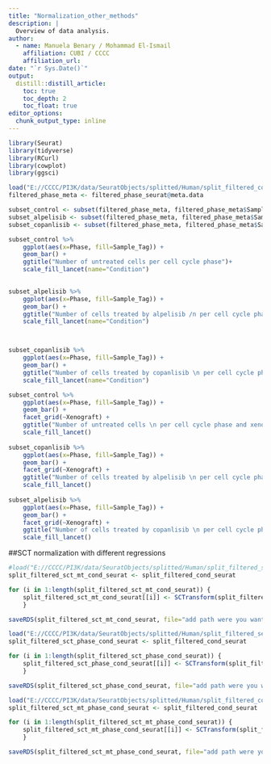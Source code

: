 ```yaml
---
title: "Normalization_other_methods"
description: |
  Overview of data analysis.
author:
  - name: Manuela Benary / Mohammad El-Ismail
    affiliation: CUBI / CCCC
    affiliation_url: 
date: "`r Sys.Date()`"
output: 
  distill::distill_article:
    toc: true
    toc_depth: 2
    toc_float: true
editor_options: 
  chunk_output_type: inline
---
```


```r
library(Seurat)
library(tidyverse)
library(RCurl)
library(cowplot)
library(ggsci)
```

```r
load("E://CCCC/PI3K/data/SeuratObjects/splitted/Human/split_filtered_cond_seurat.rds")
filtered_phase_meta <- filtered_phase_seurat@meta.data
```

```r
subset_control <- subset(filtered_phase_meta, filtered_phase_meta$Sample_Tag == "Control")
subset_alpelisib <- subset(filtered_phase_meta, filtered_phase_meta$Sample_Tag == "Alpelisib")
subset_copanlisib <- subset(filtered_phase_meta, filtered_phase_meta$Sample_Tag == "Copanlisib")
```

```r
subset_control %>% 
  	ggplot(aes(x=Phase, fill=Sample_Tag)) + 
  	geom_bar() +
    ggtitle("Number of untreated cells per cell cycle phase")+
    scale_fill_lancet(name="Condition")
    

subset_alpelisib %>% 
  	ggplot(aes(x=Phase, fill=Sample_Tag)) + 
  	geom_bar() +
    ggtitle("Number of cells treated by alpelisib /n per cell cycle phase") +
    scale_fill_lancet(name="Condition")



subset_copanlisib %>% 
  	ggplot(aes(x=Phase, fill=Sample_Tag)) + 
  	geom_bar() +
    ggtitle("Number of cells treated by copanlisib \n per cell cycle phase") +
    scale_fill_lancet(name="Condition")
```

```r
subset_control %>% 
  	ggplot(aes(x=Phase, fill=Sample_Tag)) + 
  	geom_bar() +
    facet_grid(~Xenograft) +
    ggtitle("Number of untreated cells \n per cell cycle phase and xenograft") +
    scale_fill_lancet()
  	
subset_copanlisib %>% 
  	ggplot(aes(x=Phase, fill=Sample_Tag)) + 
  	geom_bar() +
    facet_grid(~Xenograft) +
    ggtitle("Number of cells treated by alpelisib \n per cell cycle phase and xenograft") +
    scale_fill_lancet()
  	
subset_alpelisib %>% 
  	ggplot(aes(x=Phase, fill=Sample_Tag)) + 
  	geom_bar() +
    facet_grid(~Xenograft) +
    ggtitle("Number of cells treated by copanlisib \n per cell cycle phase and xenograft") +
    scale_fill_lancet()
```


##SCT normalization with different regressions
```r
#load("E://CCCC/PI3K/data/SeuratObjects/splitted/Human/split_filtered_seurat.rds")
split_filtered_sct_mt_cond_seurat <- split_filtered_cond_seurat
```

```r
for (i in 1:length(split_filtered_sct_mt_cond_seurat)) {
    split_filtered_sct_mt_cond_seurat[[i]] <- SCTransform(split_filtered_sct_mt_cond_seurat[[i]], vars.to.regress = c("percent.mt"))
    }
```

```r
saveRDS(split_filtered_sct_mt_cond_seurat, file="add path were you want to save the seuratobject")
```

```r
load("E://CCCC/PI3K/data/SeuratObjects/splitted/Human/split_filtered_seurat.rds")
split_filtered_sct_phase_cond_seurat <- split_filtered_cond_seurat
```

```r
for (i in 1:length(split_filtered_sct_phase_cond_seurat)) {
    split_filtered_sct_phase_cond_seurat[[i]] <- SCTransform(split_filtered_sct_phase_cond_seurat[[i]], vars.to.regress = c("S.Score", "G2M.Score"))
    }
```

```r
saveRDS(split_filtered_sct_phase_cond_seurat, file="add path were you want to save the seuratobject")
```

```r
load("E://CCCC/PI3K/data/SeuratObjects/splitted/Human/split_filtered_cond_seurat")
split_filtered_sct_mt_phase_cond_seurat <- split_filtered_cond_seurat
```

```r
for (i in 1:length(split_filtered_sct_mt_phase_cond_seurat)) {
    split_filtered_sct_mt_phase_cond_seurat[[i]] <- SCTransform(split_filtered_sct_mt_phase_cond_seurat[[i]], vars.to.regress = c("S.Score", "G2M.Score", "percent.mt"))
    }
```

```r
saveRDS(split_filtered_sct_mt_phase_cond_seurat, file="add path were you want to save the seuratobject")
```